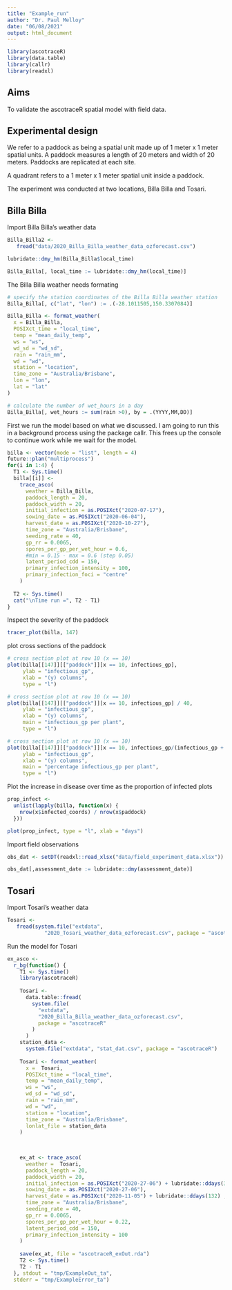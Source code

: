 ```yaml
---
title: "Example_run"
author: "Dr. Paul Melloy"
date: "06/08/2021"
output: html_document
---
```


```r
library(ascotraceR)
library(data.table)
library(callr)
library(readxl)
```
## Aims
To validate the ascotraceR spatial model with field data.  

## Experimental design
We refer to a paddock as being a spatial unit made up of 1 meter x 1 meter spatial units. 
A paddock measures a length of 20 meters and width of 20 meters.
Paddocks are replicated at each site.  

A quadrant refers to a 1 meter x 1 meter spatial unit inside a paddock.  

The experiment was conducted at two locations, Billa Billa and Tosari.

## Billa Billa  

Import Billa Billa's weather data

```r
Billa_Billa2 <-
   fread("data/2020_Billa_Billa_weather_data_ozforecast.csv")

lubridate::dmy_hm(Billa_Billa$local_time)

Billa_Billa[, local_time := lubridate::dmy_hm(local_time)]

```

The Billa Billa weather needs formating
```r
# specify the station coordinates of the Billa Billa weather station
Billa_Billa[, c("lat", "lon") := .(-28.1011505,150.3307084)]

Billa_Billa <- format_weather(
  x = Billa_Billa,
  POSIXct_time = "local_time",
  temp = "mean_daily_temp",
  ws = "ws",
  wd_sd = "wd_sd",
  rain = "rain_mm",
  wd = "wd",
  station = "location",
  time_zone = "Australia/Brisbane",
  lon = "lon",
  lat = "lat"
)

# calculate the number of wet_hours in a day
Billa_Billa[, wet_hours := sum(rain >0), by = .(YYYY,MM,DD)]

```

First we run the model based on what we discussed.
I am going to run this in a background process using the package callr.
This frees up the console to continue work while we wait for the model.
```r
billa <- vector(mode = "list", length = 4)
future::plan("multiprocess")
for(i in 1:4) {
  T1 <- Sys.time()
  billa[[i]] <-
    trace_asco(
      weather = Billa_Billa,
      paddock_length = 20,
      paddock_width = 20,
      initial_infection = as.POSIXct("2020-07-17"),
      sowing_date = as.POSIXct("2020-06-04"),
      harvest_date = as.POSIXct("2020-10-27"),
      time_zone = "Australia/Brisbane",
      seeding_rate = 40,
      gp_rr = 0.0065,
      spores_per_gp_per_wet_hour = 0.6,
      #min = 0.15 - max = 0.6 (step 0.05)
      latent_period_cdd = 150,
      primary_infection_intensity = 100,
      primary_infection_foci = "centre"
    )
  
  T2 <- Sys.time()
  cat("\nTime run =", T2 - T1)
}

```

Inspect the severity of the paddock
```r
tracer_plot(billa, 147)
```

plot cross sections of the paddock
```r
# cross section plot at row 10 (x == 10)
plot(billa[[147]][["paddock"]][x == 10, infectious_gp],
     ylab = "infectious_gp",
     xlab = "(y) columns",
     type = "l")

# cross section plot at row 10 (x == 10)
plot(billa[[147]][["paddock"]][x == 10, infectious_gp] / 40,
     ylab = "infectious_gp",
     xlab = "(y) columns",
     main = "infectious_gp per plant",
     type = "l")

# cross section plot at row 10 (x == 10)
plot(billa[[147]][["paddock"]][x == 10, infectious_gp/(infectious_gp + susceptible_gp)] / 40,
     ylab = "infectious_gp",
     xlab = "(y) columns",
     main = "percentage infectious_gp per plant",
     type = "l")
```

Plot the increase in disease over time as the proportion of infected plots
```r
prop_infect <-
  unlist(lapply(billa, function(x) {
    nrow(x$infected_coords) / nrow(x$paddock)
  }))

plot(prop_infect, type = "l", xlab = "days")
```

Import field observations
```r
obs_dat <- setDT(readxl::read_xlsx("data/field_experiment_data.xlsx"))

obs_dat[,assessment_date := lubridate::dmy(assessment_date)]
```




## Tosari

Import Tosari's weather data

```r
Tosari <-
   fread(system.file("extdata",
            "2020_Tosari_weather_data_ozforecast.csv", package = "ascotraceR"))

```


Run the model for Tosari

```r
ex_asco <- 
  r_bg(function() {
    T1 <- Sys.time()
    library(ascotraceR)
    
    Tosari <-
      data.table::fread(
        system.file(
          "extdata",
          "2020_Billa_Billa_weather_data_ozforecast.csv",
          package = "ascotraceR"
        )
      )
    station_data <-
      system.file("extdata", "stat_dat.csv", package = "ascotraceR")
    
    Tosari <- format_weather(
      x =  Tosari,
      POSIXct_time = "local_time",
      temp = "mean_daily_temp",
      ws = "ws",
      wd_sd = "wd_sd",
      rain = "rain_mm",
      wd = "wd",
      station = "location",
      time_zone = "Australia/Brisbane",
      lonlat_file = station_data
    )
    

    
    ex_at <- trace_asco(
      weather =  Tosari,
      paddock_length = 20,
      paddock_width = 20,
      initial_infection = as.POSIXct("2020-27-06") + lubridate::ddays(34),
      sowing_date = as.POSIXct("2020-27-06"),
      harvest_date = as.POSIXct("2020-11-05") + lubridate::ddays(132) ,
      time_zone = "Australia/Brisbane",
      seeding_rate = 40,
      gp_rr = 0.0065,
      spores_per_gp_per_wet_hour = 0.22,
      latent_period_cdd = 150,
      primary_infection_intensity = 100
    )
    
    save(ex_at, file = "ascotraceR_exOut.rda")
    T2 <- Sys.time()
    T2 - T1
  }, stdout = "tmp/ExampleOut_ta",
  stderr = "tmp/ExampleError_ta")
```

